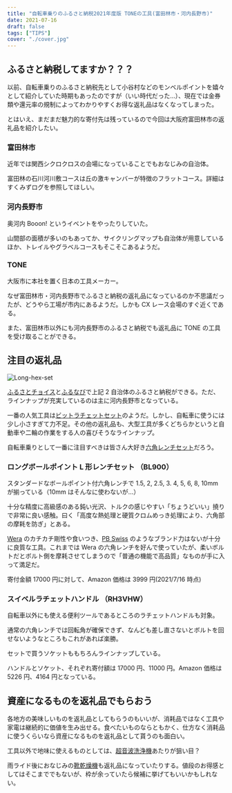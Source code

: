 ```yaml
---
title: "自転車乗りのふるさと納税2021年度版 TONEの工具(富田林市・河内長野市)"
date: 2021-07-16
draft: false
tags: ["TIPS"]
cover: "./cover.jpg"
---
```


## ふるさと納税してますか？？？

以前、自転車乗りのふるさと納税先として小谷村などのモンベルポイントを嬉々として紹介していた時期もあったのですが（いい時代だった…）、現在では金券類や還元率の規制によってわかりやすくお得な返礼品はなくなってしまった。

とはいえ、まだまだ魅力的な寄付先は残っているので今回は大阪府富田林市の返礼品を紹介したい。

### 富田林市

近年では関西シクロクロスの会場になっていることでもおなじみの自治体。

富田林の石川河川敷コースは丘の激キャンバーが特徴のフラットコース。詳細はすくみずログを参照してほしい。

<LinkBox url="https://skmzlog.com/11-1-201kns02/" />

### 河内長野市

奥河内 Booon! というイベントをやったりしていた。

山間部の面積が多いのもあってか、サイクリングマップも自治体が用意しているほか、トレイルやグラベルコースもそこそこあるようだ。

<LinkBox url="https://www.city.kawachinagano.lg.jp/soshiki/16/25969.html" />

### TONE

<LinkBox url="https://www.tonetool.co.jp/" />

大阪市に本社を置く日本の工具メーカー。

なぜ富田林市・河内長野市でふるさと納税の返礼品になっているのか不思議だったが、どうやら工場が市内にあるようだ。しかも CX レース会場のすぐ近くである。

<LinkBox url="https://goo.gl/maps/WT4hUMnDjUcJ8u3P6" />

また、富田林市以外にも河内長野市のふるさと納税でも返礼品に TONE の工具を受け取ることができる。

## 注目の返礼品

![Long-hex-set](./cover.jpg)

[ふるさとチョイス](https://www.furusato-tax.jp/)と[ふるなび](https://furunavi.jp/)で上記 2 自治体のふるさと納税ができる。ただ、ラインナップが充実しているのは主に河内長野市となっている。

一番の人気工具は[ビットラチェットセット](https://furunavi.jp/product_detail.aspx?pid=118515)のようだ。しかし、自転車に使うには少し小さすぎて力不足。その他の返礼品も、大型工具が多くどちらかというと自動車や二輪の作業をする人の喜びそうなラインナップ。

自転車乗りとして一番に注目すべきは皆さん大好き[六角レンチセット](https://furunavi.jp/product_detail.aspx?pid=118651)だろう。

### ロングボールポイント L 形レンチセット （BL900）

<LinkBox url="https://furunavi.jp/product_detail.aspx?pid=118651" />

スタンダードなボールポイント付六角レンチで 1.5, 2, 2.5, 3. 4, 5, 6, 8, 10mm が揃っている（10mm はそんなに使わないが…）

十分な精度に高級感のある鈍い光沢、トルクの感じやすい「ちょうどいい」撓りで非常に良い感触。曰く「高度な熱処理と硬質クロムめっき処理により、六角部の摩耗を防ぎ」とある。

[Wera](https://amzn.to/3B81HCd) のカチカチ剛性や食いつき、[PB Swiss](https://amzn.to/3xMh4y7) のようなブランド力はないが十分に良質な工具。これまでは Wera の六角レンチを好んで使っていたが、柔いボルトだとボルト側を摩耗させてしまうので「普通の機能で高品質」なものが手に入って満足だ。

寄付金額 17000 円に対して、Amazon 価格は 3999 円(2021/7/16 時点)

<Amzn asin="B005OHK84C">

### スイベルラチェットハンドル （RH3VHW）

<LinkBox url="https://furunavi.jp/product_detail.aspx?pid=118648" />

自転車以外にも使える便利ツールであるところのラチェットハンドルも対象。

通常の六角レンチでは回転角が確保できず、なんども差し直さないとボルトを回せないようなところもこれがあれば楽勝。

セットで買うソケットももちろんラインナップしている。

<LinkBox url="https://www.furusato-tax.jp/product/detail/27214/4787525" />

ハンドルとソケット、それぞれ寄付額は 17000 円、11000 円。Amazon 価格は 5226 円、4164 円となっている。

<Amzn asin="B00EY6ALL4">

<Amzn asin="B001L7RHV6">

## 資産になるものを返礼品でもらおう

各地方の美味しいものを返礼品としてもらうのもいいが、消耗品ではなく工具や家電は継続的に価値を生み出せる。食べたいものならともかく、仕方なく消耗品に使うくらいなら資産になるものを返礼品として貰うのも面白い。

工具以外で地味に使えるものとしては、[超音波洗浄機](https://furunavi.jp/product_detail.aspx?pid=81315)あたりが狙い目？

雨ライド後におなじみの[靴乾燥機](https://furunavi.jp/product_detail.aspx?pid=69010)も返礼品になっていたりする。値段のお得感としてはそこまででもないが、枠が余っていたら候補に挙げてもいいかもしれない。

<Amzn asin="B00XMXIS4W">
